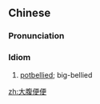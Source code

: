 ==Chinese==
{{zh-forms|type=112}}

===Pronunciation===
{{zh-pron
|m=dàfùpiánpián
|c=daai6 fuk1 pin4 pin4
|cat=cy
}}

===Idiom===
{{zh-idiom}}

# [[potbellied]]; big-bellied

[[zh:大腹便便]]